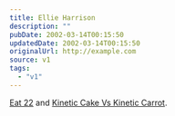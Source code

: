 ```yaml
---
title: Ellie Harrison
description: ""
pubDate: 2002-03-14T00:15:50
updatedDate: 2002-03-14T00:15:50
originalUrl: http://example.com
source: v1
tags:
  - "v1"
---
```


[Eat 22][1] and [Kinetic Cake Vs Kinetic Carrot][2].

[1]: http://www.ellieharrison.com/eat22.htm "All food must be photographed before it is eaten"
[2]: http://www.ellieharrison.com/kinetic%20cake2.htm "Who will win in Kinetic Cake vs Kinetic Carrot? Place your bets... now!"
